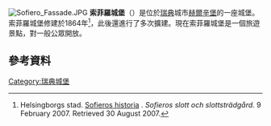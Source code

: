 [[File:Sofiero_Fassade.JPG|thumb]]
'''索菲羅城堡'''（{{lang-sv|Sofiero slott}}）是位於[[瑞典|瑞典]]城市[[赫爾辛堡|赫爾辛堡]]的一座城堡。索菲羅城堡修建於1864年<ref>Helsingborgs stad. [http://www.sofiero.helsingborg.se/templates/StandardPage.aspx?id=9047 Sofieros historia] {{Wayback|url=http://www.sofiero.helsingborg.se/templates/StandardPage.aspx?id=9047 |date=20071014043128 }}. ''Sofieros slott och slottsträdgård''.  9 February 2007. Retrieved 30 August 2007.</ref>，此後還進行了多次擴建。現在索菲羅城堡是一個旅遊景點，對一般公眾開放。
==參考資料==
{{reflist}}
{{commonscat-inline|Sofiero}}
[[Category:瑞典城堡|Category:瑞典城堡]]